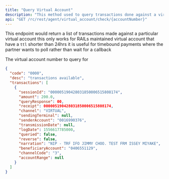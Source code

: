 ---
title: "Query Virtual Account"
description: "This method used to query transactions done against a virtual account."
api: "GET /rc/rest/agent/virtual_account/check/{accountNumber}"
---

This endpoint would return a list of transactions made against a particular virtual account
this only works for RAILs maintained virtual account that have a `ttl` shorter than 24hrs
it is useful for timebound payments where the partner wants to poll rather than wait for a callback


<ParamField path="accountNumber" type="string" required>
  The virtual account number to query for
</ParamField>

<ResponseExample>

```json Response
{
  "code": "0000",
  "desc": "transactions available",
  "transactions": [
    {
      "sessionId": "000005190428031850006515808174",
      "amount": 200.0,
      "queryResponse": 00,
      "receipt": 000005190428031850006515808174,
      "channel": "VIRTUAL",
      "sendingTerminal": null,
      "senderAccount": "0016990376",
      "transmissionDate": null,
      "logDate": 1556617785000,
      "queried": false,
      "reverse": false,
      "narration": "NIP - TRF IFO JIMMY CHOO. TEST FRM ISSEY MIYAKE",
      "beneficiaryAccount": "0406551129",
      "channelCode": "3",
      "accountRange": null
    }
  ]
}
```

</ResponseExample>
